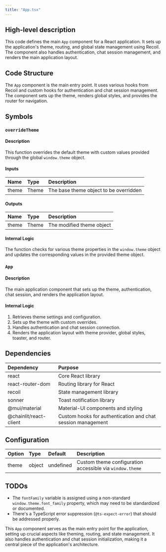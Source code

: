```yaml
---
title: "App.tsx"
---
```


## High-level description
This code defines the main `App` component for a React application. It sets up the application's theme, routing, and global state management using Recoil. The component also handles authentication, chat session management, and renders the main application layout.

## Code Structure
The `App` component is the main entry point. It uses various hooks from Recoil and custom hooks for authentication and chat session management. The component sets up the theme, renders global styles, and provides the router for navigation.

## Symbols

### `overrideTheme`
#### Description
This function overrides the default theme with custom values provided through the global `window.theme` object.

#### Inputs
| Name | Type | Description |
|:-----|:-----|:------------|
| theme | Theme | The base theme object to be overridden |

#### Outputs
| Name | Type | Description |
|:-----|:-----|:------------|
| theme | Theme | The modified theme object |

#### Internal Logic
The function checks for various theme properties in the `window.theme` object and updates the corresponding values in the provided theme object.

### `App`
#### Description
The main application component that sets up the theme, authentication, chat session, and renders the application layout.

#### Internal Logic
1. Retrieves theme settings and configuration.
2. Sets up the theme with custom overrides.
3. Handles authentication and chat session connection.
4. Renders the application layout with theme provider, global styles, toaster, and router.

## Dependencies
| Dependency | Purpose |
|:-----------|:--------|
| react | Core React library |
| react-router-dom | Routing library for React |
| recoil | State management library |
| sonner | Toast notification library |
| @mui/material | Material-UI components and styling |
| @chainlit/react-client | Custom hooks for authentication and chat session management |

## Configuration
| Option | Type | Default | Description |
|:-------|:-----|:--------|:------------|
| theme | object | undefined | Custom theme configuration accessible via `window.theme` |

## TODOs
- The `fontFamily` variable is assigned using a non-standard `window.theme.font_family` property, which may need to be standardized or documented.
- There's a TypeScript error suppression (`@ts-expect-error`) that should be addressed properly.

This `App` component serves as the main entry point for the application, setting up crucial aspects like theming, routing, and state management. It also handles authentication and chat session initialization, making it a central piece of the application's architecture.